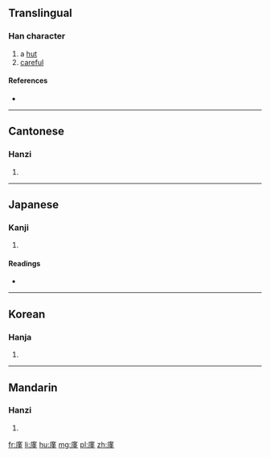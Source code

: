 {{also|厪}}
==Translingual==

===Han character===
{{Han char|rn=53|rad=广|as=11|sn=14|four=0021<sub>4</sub>|canj=戈廿中一 (ITLM)|ids=⿸[[广]][[堇]]}}

# a [[hut]]
# [[careful]]

====References====
* {{Han ref|kx=0349.290|dkj=09456|dj=0660.160|hdz=20897.030|uh=5ED1|ud=24273|bh=E1B6|bd=57782}}

----

==Cantonese==

===Hanzi===
{{yue-hanzi|jyut=[[gan2]], [[gan6]], [[kan4]]|y=gan2, gan6, kan4}}

# {{defn|lang=yue|sort=广11}}

----

==Japanese==

===Kanji===
{{ja-kanji|grade=|rs=广11}}

# {{defn|lang=ja|sort=广11}}

====Readings====
* {{ja-readings|on=[[きん]] (kin), [[ごん]] (gon), [[こん]] (kon)|kun=}}

----

==Korean==

===Hanja===
{{ko-hanja|hangeul=근|rv=geun|mr=kŭn|y=kun}}

# {{defn|lang=ko|sort=广11}}

----

==Mandarin==

===Hanzi===
{{cmn-hanzi|pin=[[jǐn]] ([[jin3]]), [[qín]] ([[qin2]])|wg=chin<sup>3</sup>, ch'in<sup>2</sup>}}

# {{defn|lang=cmn|sort=广11}}

[[fr:廑]]
[[li:廑]]
[[hu:廑]]
[[mg:廑]]
[[pl:廑]]
[[zh:廑]]